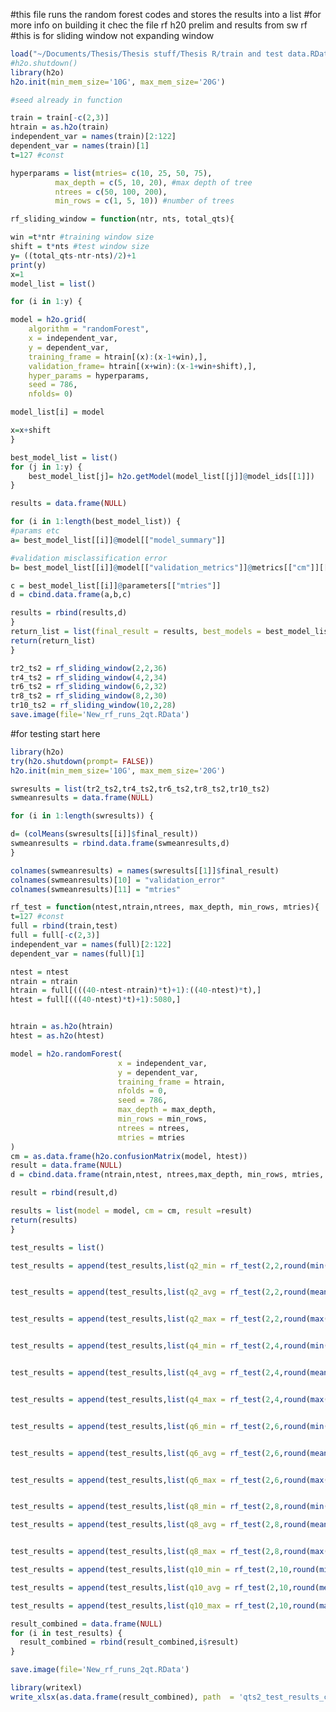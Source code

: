 #this file runs the random forest codes and stores the results into a list
#for more info on building it chec the file rf h20 prelim and results from sw rf
#this is for sliding window not expanding window
```r
load("~/Documents/Thesis/Thesis stuff/Thesis R/train and test data.RData")
#h2o.shutdown()
library(h2o)
h2o.init(min_mem_size='10G', max_mem_size='20G')

#seed already in function

train = train[-c(2,3)]
htrain = as.h2o(train)
independent_var = names(train)[2:122]
dependent_var = names(train)[1]
t=127 #const

hyperparams = list(mtries= c(10, 25, 50, 75),
          max_depth = c(5, 10, 20), #max depth of tree
          ntrees = c(50, 100, 200),
          min_rows = c(1, 5, 10)) #number of trees
```


```r
rf_sliding_window = function(ntr, nts, total_qts){

win =t*ntr #training window size
shift = t*nts #test window size
y= ((total_qts-ntr-nts)/2)+1
print(y)
x=1
model_list = list()

for (i in 1:y) {

model = h2o.grid(
    algorithm = "randomForest",
    x = independent_var,
    y = dependent_var, 
    training_frame = htrain[(x):(x-1+win),],
    validation_frame= htrain[(x+win):(x-1+win+shift),],
    hyper_params = hyperparams,
    seed = 786,
    nfolds= 0)

model_list[i] = model

x=x+shift    
}

best_model_list = list()
for (j in 1:y) {
    best_model_list[j]= h2o.getModel(model_list[[j]]@model_ids[[1]])
}

results = data.frame(NULL)

for (i in 1:length(best_model_list)) {
#params etc
a= best_model_list[[i]]@model[["model_summary"]]

#validation misclassification error
b= best_model_list[[i]]@model[["validation_metrics"]]@metrics[["cm"]][["table"]][["Error"]][5]

c = best_model_list[[i]]@parameters[["mtries"]]
d = cbind.data.frame(a,b,c)

results = rbind(results,d)
}
return_list = list(final_result = results, best_models = best_model_list, grids = model_list)
return(return_list)
}

```

```r
tr2_ts2 = rf_sliding_window(2,2,36)
tr4_ts2 = rf_sliding_window(4,2,34)
tr6_ts2 = rf_sliding_window(6,2,32)
tr8_ts2 = rf_sliding_window(8,2,30)
tr10_ts2 = rf_sliding_window(10,2,28)
save.image(file='New_rf_runs_2qt.RData')
```

#for testing start here
```r
library(h2o)
try(h2o.shutdown(prompt= FALSE)) 
h2o.init(min_mem_size='10G', max_mem_size='20G')
```

```r
swresults = list(tr2_ts2,tr4_ts2,tr6_ts2,tr8_ts2,tr10_ts2)
swmeanresults = data.frame(NULL)

for (i in 1:length(swresults)) {

d= (colMeans(swresults[[i]]$final_result))
swmeanresults = rbind.data.frame(swmeanresults,d)
}

colnames(swmeanresults) = names(swresults[[1]]$final_result)
colnames(swmeanresults)[10] = "validation_error"
colnames(swmeanresults)[11] = "mtries"
```

```r
rf_test = function(ntest,ntrain,ntrees, max_depth, min_rows, mtries){
t=127 #const
full = rbind(train,test)
full = full[-c(2,3)]
independent_var = names(full)[2:122]
dependent_var = names(full)[1]

ntest = ntest
ntrain = ntrain
htrain = full[(((40-ntest-ntrain)*t)+1):((40-ntest)*t),]
htest = full[(((40-ntest)*t)+1):5080,]


htrain = as.h2o(htrain)
htest = as.h2o(htest)

model = h2o.randomForest(  
                        x = independent_var,
                        y = dependent_var,
                        training_frame = htrain,
                        nfolds = 0,
                        seed = 786,
                        max_depth = max_depth,
                        min_rows = min_rows,
                        ntrees = ntrees,
                        mtries = mtries
)
cm = as.data.frame(h2o.confusionMatrix(model, htest))
result = data.frame(NULL)
d = cbind.data.frame(ntrain,ntest, ntrees,max_depth, min_rows, mtries, cm[["Error"]][5])

result = rbind(result,d)

results = list(model = model, cm = cm, result =result)
return(results)
}
```

```r
test_results = list()

test_results = append(test_results,list(q2_min = rf_test(2,2,round(min(tr2_ts2$final_result$number_of_trees),0),round(min(tr2_ts2$final_result$max_depth),0),1,round(min(tr2_ts2$final_result$c),0))))


test_results = append(test_results,list(q2_avg = rf_test(2,2,round(mean(tr2_ts2$final_result$number_of_trees),0),round(mean(tr2_ts2$final_result$max_depth),0),1,round(mean(tr2_ts2$final_result$c),0))))


test_results = append(test_results,list(q2_max = rf_test(2,2,round(max(tr2_ts2$final_result$number_of_trees),0),round(max(tr2_ts2$final_result$max_depth),0),1,round(max(tr2_ts2$final_result$c),0))))


test_results = append(test_results,list(q4_min = rf_test(2,4,round(min(tr4_ts2$final_result$number_of_trees),0),round(min(tr4_ts2$final_result$max_depth),0),1,round(min(tr4_ts2$final_result$c),0))))


test_results = append(test_results,list(q4_avg = rf_test(2,4,round(mean(tr4_ts2$final_result$number_of_trees),0),round(mean(tr4_ts2$final_result$max_depth),0),1,round(mean(tr4_ts2$final_result$c),0))))


test_results = append(test_results,list(q4_max = rf_test(2,4,round(max(tr4_ts2$final_result$number_of_trees),0),round(max(tr4_ts2$final_result$max_depth),0),1,round(max(tr4_ts2$final_result$c),0))))


test_results = append(test_results,list(q6_min = rf_test(2,6,round(min(tr6_ts2$final_result$number_of_trees),0),round(min(tr6_ts2$final_result$max_depth),0),1,round(min(tr6_ts2$final_result$c),0))))


test_results = append(test_results,list(q6_avg = rf_test(2,6,round(mean(tr6_ts2$final_result$number_of_trees),0),round(mean(tr6_ts2$final_result$max_depth),0),1,round(mean(tr6_ts2$final_result$c),0))))


test_results = append(test_results,list(q6_max = rf_test(2,6,round(max(tr6_ts2$final_result$number_of_trees),0),round(max(tr6_ts2$final_result$max_depth),0),1,round(max(tr6_ts2$final_result$c),0))))


test_results = append(test_results,list(q8_min = rf_test(2,8,round(min(tr8_ts2$final_result$number_of_trees),0),round(min(tr8_ts2$final_result$max_depth),0),1,round(min(tr8_ts2$final_result$c),0))))

test_results = append(test_results,list(q8_avg = rf_test(2,8,round(mean(tr8_ts2$final_result$number_of_trees),0),round(mean(tr8_ts2$final_result$max_depth),0),1,round(mean(tr8_ts2$final_result$c),0))))


test_results = append(test_results,list(q8_max = rf_test(2,8,round(max(tr8_ts2$final_result$number_of_trees),0),round(max(tr8_ts2$final_result$max_depth),0),1,round(max(tr8_ts2$final_result$c),0))))

test_results = append(test_results,list(q10_min = rf_test(2,10,round(min(tr10_ts2$final_result$number_of_trees),0),round(min(tr10_ts2$final_result$max_depth),0),1,round(min(tr10_ts2$final_result$c),0))))

test_results = append(test_results,list(q10_avg = rf_test(2,10,round(mean(tr10_ts2$final_result$number_of_trees),0),round(mean(tr10_ts2$final_result$max_depth),0),1,round(mean(tr10_ts2$final_result$c),0))))

test_results = append(test_results,list(q10_max = rf_test(2,10,round(max(tr10_ts2$final_result$number_of_trees),0),round(max(tr10_ts2$final_result$max_depth),0),1,round(max(tr10_ts2$final_result$c),0))))
```

```r
result_combined = data.frame(NULL)
for (i in test_results) {
  result_combined = rbind(result_combined,i$result)
}

save.image(file='New_rf_runs_2qt.RData')
```

```r
library(writexl)
write_xlsx(as.data.frame(result_combined), path  = 'qts2_test_results_combined.xlsx')
```



